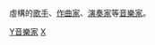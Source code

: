 {{Commonscat|Fictional musicians}}
虛構的[[歌手|歌手]]、[[作曲家|作曲家]]、[[演奏家|演奏家]]等[[音樂家|音樂家]]。

[[Category:虛構藝人|Y音樂家]]
[[Category:音樂家|X]]